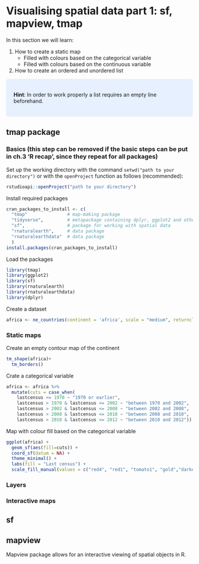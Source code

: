# Visualising spatial data part 1: sf, mapview, tmap {#visualising-1}

In this section we will learn:

1. How to create a static map 
    + Filled with colours based on the categorical variable
    + Filled with colours based on the continuous variable
2. How to create an ordered and unordered list

<style>
div.blue { background-color:#e6f0ff; border-radius: 5px; padding: 20px;}
</style>
<div class = "blue">
**Hint**: In order to work properly a list requires an empty line beforehand.
</div>

## tmap package
### Basics (this step can be removed if the basic steps can be put in ch.3 'R recap', since they repeat for all packages)
Set up the working directory with the command `setwd("path to your directory")` or with the `openProject` function as follows (recommended):

```r
rstudioapi::openProject("path to your directory")
```

Install required packages

```r
cran_packages_to_install <- c(
  "tmap"               # map-making package
  "tidyverse",         # metapackage containing dplyr, ggplot2 and other packages
  "sf",                # package for working with spatial data
  "rnaturalearth",     # data package
  "rnaturalearthdata"  # data package
  )
install.packages(cran_packages_to_install)
```

Load the packages

```r
library(tmap)
library(ggplot2)
library(sf)
library(rnaturalearth)
library(rnaturalearthdata)
library(dplyr)
```

Create a dataset

```r
africa <- ne_countries(continent = 'africa', scale = "medium", returnclass = "sf")
```

### Static maps

Create an empty contour map of the continent

```r
tm_shape(africa)+
  tm_borders()
```

Crate a categorical variable

```r
africa <- africa %>%
  mutate(cuts = case_when(
    lastcensus <= 1970 ~ "1970 or earlier",
    lastcensus > 1970 & lastcensus <= 2002 ~ "between 1970 and 2002",
    lastcensus > 2002 & lastcensus <= 2008 ~ "between 2002 and 2008",
    lastcensus > 2008 & lastcensus <= 2010 ~ "between 2008 and 2010",
    lastcensus > 2010 & lastcensus <= 2012 ~ "between 2010 and 2012"))
```

Map with colour fill based on the categorical variable

```r
ggplot(africa) + 
  geom_sf(aes(fill=cuts)) + 
  coord_sf(datum = NA) + 
  theme_minimal() +
  labs(fill = "Last census") +
  scale_fill_manual(values = c("red4", "red1", "tomato1", "gold","darkolivegreen2"))
```

### Layers

### Interactive maps

## sf 

## mapview 

Mapview package allows for an interactive viewing of spatial objects in R.

